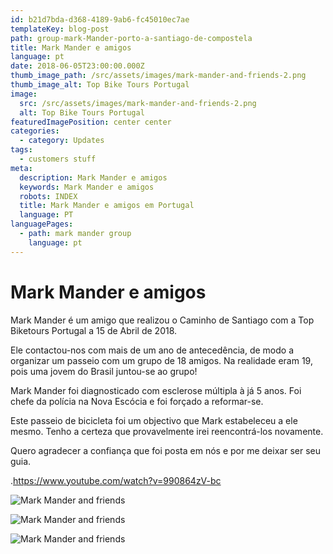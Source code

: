 ```yaml
---
id: b21d7bda-d368-4189-9ab6-fc45010ec7ae
templateKey: blog-post
path: group-mark-Mander-porto-a-santiago-de-compostela
title: Mark Mander e amigos
language: pt
date: 2018-06-05T23:00:00.000Z
thumb_image_path: /src/assets/images/mark-mander-and-friends-2.png
thumb_image_alt: Top Bike Tours Portugal
image:
  src: /src/assets/images/mark-mander-and-friends-2.png
  alt: Top Bike Tours Portugal
featuredImagePosition: center center
categories:
  - category: Updates
tags:
  - customers stuff
meta:
  description: Mark Mander e amigos
  keywords: Mark Mander e amigos
  robots: INDEX
  title: Mark Mander e amigos em Portugal
  language: PT
languagePages:
  - path: mark mander group
    language: pt
---
```


# **Mark Mander e amigos**

Mark Mander é um amigo que realizou o Caminho de Santiago com a Top Biketours
Portugal a 15 de Abril de 2018.

Ele contactou-nos com mais de um ano de antecedência, de modo a organizar um
passeio com um grupo de 18 amigos. Na realidade eram 19, pois uma jovem do
Brasil juntou-se ao grupo!

Mark Mander foi diagnosticado com esclerose múltipla à já 5 anos. Foi chefe da
polícia na Nova Escócia e foi forçado a reformar-se.

Este passeio de bicicleta foi um objectivo que Mark estabeleceu a ele mesmo.
Tenho a certeza que provavelmente irei reencontrá-los novamente.

Quero agradecer a confiança que foi posta em nós e por me deixar ser seu guia.

.<https://www.youtube.com/watch?v=990864zV-bc>

![Mark Mander and friends](/src/assets/images/mark-mander-and-friends-3.png 'Mark Mander and friends')

![Mark Mander and friends](/src/assets/images/mark-mander-and-friends.png 'Mark Mander and friends')

![Mark Mander and friends](/src/assets/images/mark-mander-and-friends-2.png 'Mark Mander and friends')
